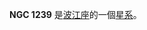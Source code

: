 {{NGCInfoBox|NGCID=NGC 1239|發現者=弗里德里希·威廉·赫歇爾|發現日期=1785年1月6日|其他編號=MCG -1-9-12,NPM1G -02.0104|曆元=J2000.0|赤經=3時10分53.7秒
|赤緯=-2°33'9"|星座=波江座|星體=星系|星等=13.6|表面亮度=13.1|藍等=14.6}}

'''NGC 1239''' 是[[波江座|波江座]]的一個[[星系|星系]]。

{{NGCReference|1239}}
{{Catalogs|NGC=1239}}